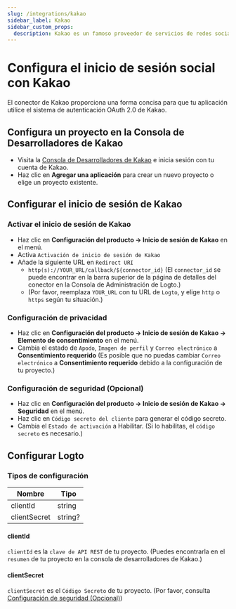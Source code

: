 ```yaml
---
slug: /integrations/kakao
sidebar_label: Kakao
sidebar_custom_props:
  description: Kakao es un famoso proveedor de servicios de redes sociales en Corea del Sur.
---
```



# Configura el inicio de sesión social con Kakao

El conector de Kakao proporciona una forma concisa para que tu aplicación utilice el sistema de autenticación OAuth 2.0 de Kakao.

<GuideTip />

## Configura un proyecto en la Consola de Desarrolladores de Kakao

- Visita la [Consola de Desarrolladores de Kakao](https://developers.kakao.com/console/app) e inicia sesión con tu cuenta de Kakao.
- Haz clic en **Agregar una aplicación** para crear un nuevo proyecto o elige un proyecto existente.

## Configurar el inicio de sesión de Kakao

### Activar el inicio de sesión de Kakao

- Haz clic en **Configuración del producto -> Inicio de sesión de Kakao** en el menú.
- Activa `Activación de inicio de sesión de Kakao`
- Añade la siguiente URL en `Redirect URI`
  - `http(s)://YOUR_URL/callback/${connector_id}` (El `connector_id` se puede encontrar en la barra superior de la página de detalles del conector en la Consola de Administración de Logto.)
  - (Por favor, reemplaza `YOUR_URL` con tu URL de `Logto`, y elige `http` o `https` según tu situación.)

### Configuración de privacidad

- Haz clic en **Configuración del producto -> Inicio de sesión de Kakao -> Elemento de consentimiento** en el menú.
- Cambia el estado de `Apodo`, `Imagen de perfil` y `Correo electrónico` a **Consentimiento requerido** (Es posible que no puedas cambiar `Correo electrónico` a **Consentimiento requerido** debido a la configuración de tu proyecto.)

### Configuración de seguridad (Opcional)

- Haz clic en **Configuración del producto -> Inicio de sesión de Kakao -> Seguridad** en el menú.
- Haz clic en `Código secreto del cliente` para generar el código secreto.
- Cambia el `Estado de activación` a Habilitar. (Si lo habilitas, el `código secreto` es necesario.)

## Configurar Logto

### Tipos de configuración

| Nombre       | Tipo    |
| ------------ | ------- |
| clientId     | string  |
| clientSecret | string? |

#### clientId

`clientId` es la `clave de API REST` de tu proyecto.
(Puedes encontrarla en el `resumen` de tu proyecto en la consola de desarrolladores de Kakao.)

#### clientSecret

`clientSecret` es el `Código Secreto` de tu proyecto.
(Por favor, consulta [Configuración de seguridad (Opcional)](#security-setting-optional))
